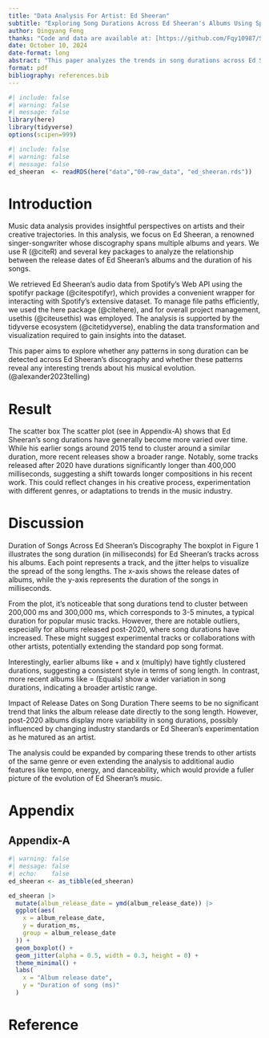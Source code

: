 ```yaml
---
title: "Data Analysis For Artist: Ed Sheeran"
subtitle: "Exploring Song Durations Across Ed Sheeran's Albums Using Spotify API"
author: Qingyang Feng
thanks: "Code and data are available at: [https://github.com/Fqy10987/Spotify-Data-Analysis.git]"
date: October 10, 2024
date-format: long
abstract: "This paper analyzes the trends in song durations across Ed Sheeran's discography using data from the Spotify API. By visualizing album release dates and song lengths, we explore the variability in his music over time, highlighting shifts in his artistic style."
format: pdf
bibliography: references.bib
---
```


```r
#| include: false
#| warning: false
#| message: false
library(here)
library(tidyverse)
options(scipen=999)
```


```r
#| include: false
#| warning: false
#| message: false
ed_sheeran  <- readRDS(here("data","00-raw_data", "ed_sheeran.rds"))
```

# Introduction
Music data analysis provides insightful perspectives on artists and their creative trajectories. In this analysis, we focus on Ed Sheeran, a renowned singer-songwriter whose discography spans multiple albums and years. We use R (@citeR) and several key packages to analyze the relationship between the release dates of Ed Sheeran's albums and the duration of his songs.

We retrieved Ed Sheeran's audio data from Spotify's Web API using the spotifyr package (@citespotifyr), which provides a convenient wrapper for interacting with Spotify's extensive dataset. To manage file paths efficiently, we used the here package (@citehere), and for overall project management, usethis (@citeusethis) was employed. The analysis is supported by the tidyverse ecosystem (@citetidyverse), enabling the data transformation and visualization required to gain insights into the dataset.

This paper aims to explore whether any patterns in song duration can be detected across Ed Sheeran’s discography and whether these patterns reveal any interesting trends about his musical evolution.(@alexander2023telling)

# Result 
The scatter box
The scatter plot (see in Appendix-A) shows that Ed Sheeran's song durations have generally become more varied over time. While his earlier songs around 2015 tend to cluster around a similar duration, more recent releases show a broader range. Notably, some tracks released after 2020 have durations significantly longer than 400,000 milliseconds, suggesting a shift towards longer compositions in his recent work. This could reflect changes in his creative process, experimentation with different genres, or adaptations to trends in the music industry.

# Discussion
Duration of Songs Across Ed Sheeran’s Discography
The boxplot in Figure 1 illustrates the song duration (in milliseconds) for Ed Sheeran's tracks across his albums. Each point represents a track, and the jitter helps to visualize the spread of the song lengths. The x-axis shows the release dates of albums, while the y-axis represents the duration of the songs in milliseconds.

From the plot, it's noticeable that song durations tend to cluster between 200,000 ms and 300,000 ms, which corresponds to 3-5 minutes, a typical duration for popular music tracks. However, there are notable outliers, especially for albums released post-2020, where song durations have increased. These might suggest experimental tracks or collaborations with other artists, potentially extending the standard pop song format.

Interestingly, earlier albums like + and x (multiply) have tightly clustered durations, suggesting a consistent style in terms of song length. In contrast, more recent albums like = (Equals) show a wider variation in song durations, indicating a broader artistic range.

Impact of Release Dates on Song Duration
There seems to be no significant trend that links the album release date directly to the song length. However, post-2020 albums display more variability in song durations, possibly influenced by changing industry standards or Ed Sheeran’s experimentation as he matured as an artist.

The analysis could be expanded by comparing these trends to other artists of the same genre or even extending the analysis to additional audio features like tempo, energy, and danceability, which would provide a fuller picture of the evolution of Ed Sheeran's music.

# Appendix
## Appendix-A

```r
#| warning: false
#| message: false
#| echo:    false
ed_sheeran <- as_tibble(ed_sheeran)

ed_sheeran |>
  mutate(album_release_date = ymd(album_release_date)) |>
  ggplot(aes(
    x = album_release_date,
    y = duration_ms,
    group = album_release_date
  )) +
  geom_boxplot() +
  geom_jitter(alpha = 0.5, width = 0.3, height = 0) +
  theme_minimal() +
  labs(
    x = "Album release date",
    y = "Duration of song (ms)"
  )
```
\newpage
# Reference
